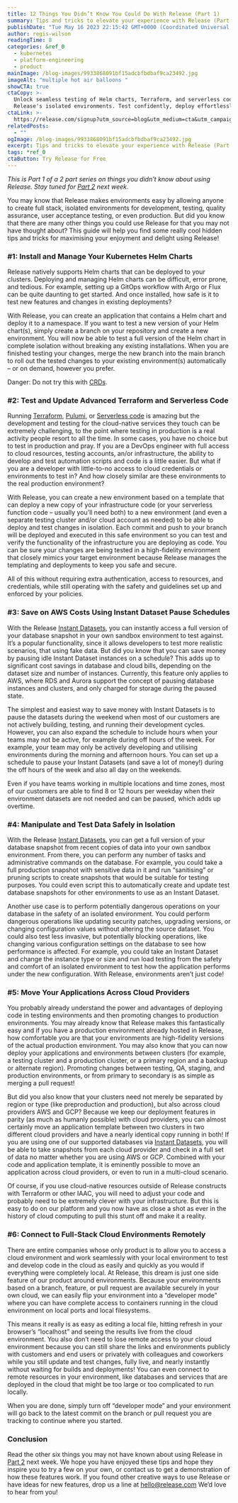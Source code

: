 ```yaml
---
title: 12 Things You Didn’t Know You Could Do With Release (Part 1)
summary: Tips and tricks to elevate your experience with Release (Part 1)
publishDate: "Tue May 16 2023 22:15:42 GMT+0000 (Coordinated Universal Time)"
author: regis-wilson
readingTime: 8
categories: &ref_0
  - kubernetes
  - platform-engineering
  - product
mainImage: /blog-images/9933868091bf15adcbfbdbaf9ca23492.jpg
imageAlt: "multiple hot air balloons "
showCTA: true
ctaCopy: >-
  Unlock seamless testing of Helm charts, Terraform, and serverless code with
  Release's isolated environments. Test confidently, deploy effortlessly.
ctaLink: >-
  https://release.com/signup?utm_source=blog&utm_medium=cta&utm_campaign=blog-cta&utm_content=12-things-you-didnt-know-you-could-do-with-release-part-1
relatedPosts:
  - ""
ogImage: /blog-images/9933868091bf15adcbfbdbaf9ca23492.jpg
excerpt: Tips and tricks to elevate your experience with Release (Part 1)
tags: *ref_0
ctaButton: Try Release for Free
---
```


‍*This is Part 1 of a 2 part series on things you didn't know about using Release. Stay tuned for* [_Part 2_](https://release.com/blog/12-things-you-didnt-know-you-could-do-with-release-part-2) _next week._

You may know that Release makes environments easy by allowing anyone to create full stack, isolated environments for development, testing, quality assurance, user acceptance testing, or even production. But did you know that there are many other things you could use Release for that you may not have thought about? This guide will help you find some really cool hidden tips and tricks for maximising your enjoyment and delight using Release!

### #1: Install and Manage Your Kubernetes Helm Charts

Release natively supports Helm charts that can be deployed to your clusters. Deploying and managing Helm charts can be difficult, error prone, and tedious. For example, setting up a GitOps workflow with Argo or Flux can be quite daunting to get started. And once installed, how safe is it to test new features and changes in existing deployments?

With Release, you can create an application that contains a Helm chart and deploy it to a namespace. If you want to test a new version of your Helm chart(s), simply create a branch on your repository and create a new environment. You will now be able to test a full version of the Helm chart in complete isolation without breaking any existing installations. When you are finished testing your changes, merge the new branch into the main branch to roll out the tested changes to your existing environment(s) automatically – or on demand, however you prefer.

Danger: Do not try this with [CRDs](https://hackmd.io/@carvel/rJKraqlDD).

### #2: Test and Update Advanced Terraform and Serverless Code

Running [Terraform](https://www.terraform.io/), [Pulumi](https://www.pulumi.com/), or [Serverless code](https://en.wikipedia.org/wiki/Serverless_computing) is amazing but the development and testing for the cloud-native services they touch can be extremely challenging, to the point where testing in production is a real activity people resort to all the time. In some cases, you have no choice but to test in production and pray. If you are a DevOps engineer with full access to cloud resources, testing accounts, an/or infrastructure, the ability to develop and test automation scripts and code is a little easier. But what if you are a developer with little-to-no access to cloud credentials or environments to test in? And how closely similar are these environments to the real production environment?

With Release, you can create a new environment based on a template that can deploy a new copy of your infrastructure code (or your serverless function code – usually you’ll need both) to a new environment (and even a separate testing cluster and/or cloud account as needed) to be able to deploy and test changes in isolation. Each commit and push to your branch will be deployed and executed in this safe environment so you can test and verify the functionality of the infrastructure you are deploying as code. You can be sure your changes are being tested in a high-fidelity environment that closely mimics your target environment because Release manages the templating and deployments to keep you safe and secure.

All of this without requiring extra authentication, access to resources, and credentials, while still operating with the safety and guidelines set up and enforced by your policies.

### #3: Save on AWS Costs Using Instant Dataset Pause Schedules

With the Release [Instant Datasets](https://docs.release.com/reference-documentation/instant-datasets-aws), you can instantly access a full version of your database snapshot in your own sandbox environment to test against. It’s a popular functionality, since it allows developers to test more realistic scenarios, that using fake data. But did you know that you can save money by pausing idle Instant Dataset instances on a schedule? This adds up to significant cost savings in database and cloud bills, depending on the dataset size and number of instances. Currently, this feature only applies to AWS, where RDS and Aurora support the concept of pausing database instances and clusters, and only charged for storage during the paused state.

The simplest and easiest way to save money with Instant Datasets is to pause the datasets during the weekend when most of our customers are not actively building, testing, and running their development cycles. However, you can also expand the schedule to include hours when your teams may not be active, for example during off hours of the week. For example, your team may only be actively developing and utilising environments during the morning and afternoon hours. You can set up a schedule to pause your Instant Datasets (and save a lot of money!) during the off hours of the week and also all day on the weekends.

Even if you have teams working in multiple locations and time zones, most of our customers are able to find 8 or 12 hours per weekday when their environment datasets are not needed and can be paused, which adds up overtime.

### #4: Manipulate and Test Data Safely in Isolation

With the Release [Instant Datasets](https://docs.release.com/reference-documentation/instant-datasets-aws), you can get a full version of your database snapshot from recent copies of data into your own sandbox environment. From there, you can perform any number of tasks and administrative commands on the database. For example, you could take a full production snapshot with sensitive data in it and run “sanitising” or pruning scripts to create snapshots that would be suitable for testing purposes. You could even script this to automatically create and update test database snapshots for other environments to use as an Instant Dataset.

Another use case is to perform potentially dangerous operations on your database in the safety of an isolated environment. You could perform dangerous operations like updating security patches, upgrading versions, or changing configuration values without altering the source dataset. You could also test less invasive, but potentially blocking operations, like changing various configuration settings on the database to see how performance is affected. For example, you could take an Instant Dataset and change the instance type or size and run load testing from the safety and comfort of an isolated environment to test how the application performs under the new configuration. With Release, environments aren’t just code!

### #5: Move Your Applications Across Cloud Providers

You probably already understand the power and advantages of deploying code in testing environments and then promoting changes to production environments. You may already know that Release makes this fantastically easy and if you have a production environment already hosted in Release, how comfortable you are that your environments are high-fidelity versions of the actual production environment. You may also know that you can now deploy your applications and environments between clusters (for example, a testing cluster and a production cluster, or a primary region and a backup or alternate region). Promoting changes between testing, QA, staging, and production environments, or from primary to secondary is as simple as merging a pull request!

But did you also know that your clusters need not merely be separated by region or type (like preproduction and production), but also across cloud providers AWS and GCP? Because we keep our deployment features in parity (as much as humanly possible) with cloud providers, you can almost certainly move an application template between two clusters in two different cloud providers and have a nearly identical copy running in both! If you are using one of our supported databases via [Instant Datasets](https://docs.release.com/reference-documentation/instant-datasets-aws), you will be able to take snapshots from each cloud provider and check in a full set of data no matter whether you are using AWS or GCP. Combined with your code and application template, it is eminently possible to move an application across cloud providers, or even to run in a multi-cloud scenario.

Of course, if you use cloud-native resources outside of Release constructs with Terraform or other IAAC, you will need to adjust your code and probably need to be extremely clever with your infrastructure. But this is easy to do on our platform and you now have as close a shot as ever in the history of cloud computing to pull this stunt off and make it a reality.

### #6: Connect to Full-Stack Cloud Environments Remotely

There are entire companies whose only product is to allow you to access a cloud environment and work seamlessly with your local environment to test and develop code in the cloud as easily and quickly as you would if everything were completely local. At Release, this dream is just one side feature of our product around environments. Because your environments based on a branch, feature, or pull request are available securely in your own cloud, we can easily flip your environment into a “developer mode” where you can have complete access to containers running in the cloud environment on local ports and local filesystems.

This means it really is as easy as editing a local file, hitting refresh in your browser’s “localhost” and seeing the results live from the cloud environment. You also don’t need to lose remote access to your cloud environment because you can still share the links and environments publicly with customers and end users or privately with colleagues and coworkers while you still update and test changes, fully live, and nearly instantly without waiting for builds and deployments! You can even connect to remote resources in your environment, like databases and services that are deployed in the cloud that might be too large or too complicated to run locally.

When you are done, simply turn off “developer mode” and your environment will go back to the latest commit on the branch or pull request you are tracking to continue where you started.

### Conclusion

Read the other six things you may not have known about using Release in [Part 2](https://release.com/blog/12-things-you-didnt-know-you-could-do-with-release-part-2) next week. We hope you have enjoyed these tips and hope they inspire you to try a few on your own, or contact us to get a demonstration of how these features work. If you found other creative ways to use Release or have ideas for new features, drop us a line at [hello@release.com](mailto:hello@release.com) We’d love to hear from you!
